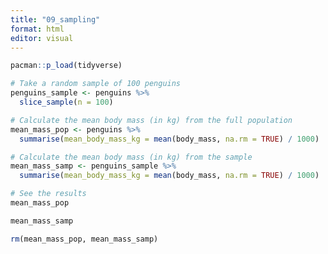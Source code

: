 ```yaml
---
title: "09_sampling"
format: html
editor: visual
---
```


```r
pacman::p_load(tidyverse)
```

```r
# Take a random sample of 100 penguins
penguins_sample <- penguins %>%
  slice_sample(n = 100)

# Calculate the mean body mass (in kg) from the full population
mean_mass_pop <- penguins %>%
  summarise(mean_body_mass_kg = mean(body_mass, na.rm = TRUE) / 1000)

# Calculate the mean body mass (in kg) from the sample
mean_mass_samp <- penguins_sample %>%
  summarise(mean_body_mass_kg = mean(body_mass, na.rm = TRUE) / 1000)

# See the results
mean_mass_pop

```

```r
mean_mass_samp
```

```r
rm(mean_mass_pop, mean_mass_samp)
```
